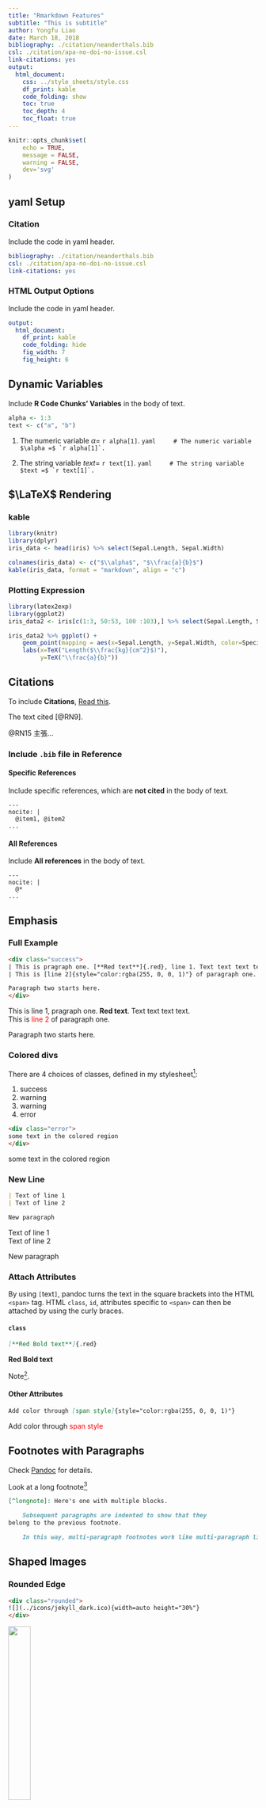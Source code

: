 ```yaml
---
title: "Rmarkdown Features"
subtitle: "This is subtitle"
author: Yongfu Liao
date: March 18, 2018
bibliography: ./citation/neanderthals.bib
csl: ./citation/apa-no-doi-no-issue.csl
link-citations: yes
output:
  html_document:
    css: ../style_sheets/style.css
    df_print: kable
    code_folding: show
    toc: true
    toc_depth: 4
    toc_float: true
---
```

<!--more-->

```r
knitr::opts_chunk$set(
	echo = TRUE,
	message = FALSE,
	warning = FALSE,
	dev='svg'
)
```

## yaml Setup {.tabset}

### Citation

Include the code in yaml header.

```yaml
bibliography: ./citation/neanderthals.bib
csl: ./citation/apa-no-doi-no-issue.csl
link-citations: yes
```

### HTML Output Options

Include the code in yaml header.
```yaml
output:
  html_document:
    df_print: kable
    code_folding: hide
    fig_width: 7
    fig_height: 6
```


## Dynamic Variables

Include **R Code Chunks' Variables** in the body of text.

```r
alpha <- 1:3
text <- c("a", "b")
```


1. The numeric variable $\alpha =$ `r alpha[1]`.
    ```yaml
    # The numeric variable $\alpha =$ `r alpha[1]`.
    ```

2. The string variable $text =$ `r text[1]`.
    ```yaml
    # The string variable $text =$ `r text[1]`.
    ```

## $\LaTeX$ Rendering {.tabset}

### kable
```r
library(knitr)
library(dplyr)
iris_data <- head(iris) %>% select(Sepal.Length, Sepal.Width)

colnames(iris_data) <- c("$\\alpha$", "$\\frac{a}{b}$")
kable(iris_data, format = "markdown", align = "c")
```

### Plotting Expression
```r
library(latex2exp)
library(ggplot2)
iris_data2 <- iris[c(1:3, 50:53, 100 :103),] %>% select(Sepal.Length, Sepal.Width, Species)

iris_data2 %>% ggplot() +
    geom_point(mapping = aes(x=Sepal.Length, y=Sepal.Width, color=Species))+
    labs(x=TeX("Length($\\frac{kg}{cm^2}$)"),
         y=TeX("\\frac{a}{b}"))
```



## Citations 
To include **Citations**, [Read this](https://rmarkdown.rstudio.com/authoring_bibliographies_and_citations.html){target="_blank"}.

The text cited [@RN9].

@RN15 主張...

### Include `.bib` file in Reference {.tabset}

#### Specific References
Include specific references, which are **not cited** in the body of text.
```pandoc
---
nocite: |
  @item1, @item2
...
```

#### All References
Include **All references** in the body of text.
```pandoc
---
nocite: |
  @*
...
```

## Emphasis {.tabset}

### Full Example
```html
<div class="success">
| This is pragraph one. [**Red text**]{.red}, line 1. Text text text text.
| This is [line 2]{style="color:rgba(255, 0, 0, 1)"} of paragraph one. 

Paragraph two starts here.
</div>
```

<div class="success">
| This is line 1, pragraph one. [**Red text**]{.red}. Text text text text.
| This is [line 2]{style="color:rgba(255, 0, 0, 1)"} of paragraph one. 

Paragraph two starts here.
</div>

### Colored divs
There are 4 choices of classes, defined in my stylesheet[^css]: 

1. success
2. warning
3. warning
4. error

```html
<div class="error">
some text in the colored region
</div>
```

<div class="error">
some text in the colored region
</div>

### New Line
```markdown
| Text of line 1
| Text of line 2

New paragraph
```

<div class="warning">
| Text of line 1
| Text of line 2

New paragraph
</div>

### Attach Attributes
By using `[`text`]`, pandoc turns the text in the square brackets into the HTML `<span>` tag. HTML `class`, `id`, attributes specific to `<span>` can then be attached by using the curly braces.

#### `class`
```markdown
[**Red Bold text**]{.red}
```
<div class="warning">
[**Red Bold text**]{.red}
</div>

Note[^red].

#### Other Attributes
```markdown
Add color through [span style]{style="color:rgba(255, 0, 0, 1)"}
```
<div class="warning">
Add color through [span style]{style="color:rgba(255, 0, 0, 1)"}
</div>

## Footnotes with Paragraphs
Check [Pandoc](http://pandoc.org/MANUAL.html#footnotes){target="_blank"} for details.

Look at a long footnote[^longnote]
```markdown
[^longnote]: Here's one with multiple blocks.

    Subsequent paragraphs are indented to show that they
belong to the previous footnote.

    In this way, multi-paragraph footnotes work like multi-paragraph list items.
```


## Shaped Images {.tabset}

### Rounded Edge
```html
<div class="rounded">
![](../icons/jekyll_dark.ico){width=auto height="30%"}
</div>
```
<div class="rounded">
![](../icons/jekyll_dark.ico){width=auto height="30%"}
</div>

### Circle Image
```html
<div class="circle">
![](../icons/jekyll_dark.ico){width=auto height="30%"}
</div>
```
<div class="circle">
![](../icons/jekyll_dark.ico){width=auto height="30%"}
</div>


<!-- footnotes -->
[^css]: Look at my [stylesheet](https://github.com/liao961120/local_depend/blob/master/style_sheets/style.css){target="_blank"} for syntax details.

[^longnote]: Here's one with multiple blocks.

    Subsequent paragraphs are indented to show that they
belong to the previous footnote.

    In this way, multi-paragraph footnotes work like multi-paragraph list items.

[^red]: `.red` is also a self-defined class in my stylesheet.
<!-- footnotes -->


<!-- syntax for Reference section --> 
## References 